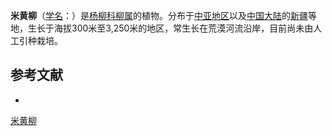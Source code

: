 {{Speciesbox
| name = 米黄柳
| status = 
| status_system = 
| image =
| genus = Salix
| species = michelsonii
| authority = Görz ex Nas.
}}

'''米黄柳'''（[[学名|学名]]：{{lang|la|''Salix michelsonii''}}）是[[杨柳科|杨柳科]][[柳属|柳属]]的植物。分布于[[中亚地区|中亚地区]]以及[[中国大陆|中国大陆]]的[[新疆|新疆]]等地，生长于海拔300米至3,250米的地区，常生长在荒漠河流沿岸，目前尚未由人工引种栽培。

== 参考文献 ==
<div class="references-small">
* {{cite web| url =http://www.bioinfo.cn/db05/KmzwSpecies.php?action=view&id=20516| title =米黄柳| work =《中国高等植物数据库全库》| publisher =中国科学院微生物研究所| author =昆明植物研究所| accessdate =2009-02-25| deadurl =yes| archiveurl =https://web.archive.org/web/20160305072852/http://www.bioinfo.cn/db05/KmzwSpecies.php?action=view&id=20516| archivedate =2016-03-05}}
</div>
{{Taxonbar|from=Q15230908}}

[[Category:柳属|米黄柳]]


{{植物小作品}}